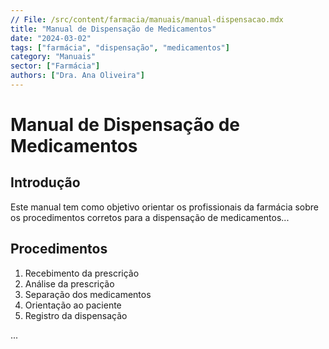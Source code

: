 ```yaml
---
// File: /src/content/farmacia/manuais/manual-dispensacao.mdx
title: "Manual de Dispensação de Medicamentos"
date: "2024-03-02"
tags: ["farmácia", "dispensação", "medicamentos"]
category: "Manuais"
sector: ["Farmácia"]
authors: ["Dra. Ana Oliveira"]
---
```


# Manual de Dispensação de Medicamentos

## Introdução

Este manual tem como objetivo orientar os profissionais da farmácia sobre os procedimentos corretos para a dispensação de medicamentos...

## Procedimentos

1. Recebimento da prescrição
2. Análise da prescrição
3. Separação dos medicamentos
4. Orientação ao paciente
5. Registro da dispensação

...
